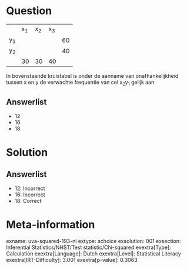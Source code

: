 Question
========

  ------ ------ ------ ------ ----
         x~1~   x~2~   x~3~   
  y~1~                        60
  y~2~                        40
         30     30     40     
  ------ ------ ------ ------ ----

In bovenstaande kruistabel is onder de aanname van onafhankelijkheid
tussen x en y de verwachte frequentie van cel x~2~y~1~ gelijk aan

Answerlist
----------

* 12
* 16
* 18

Solution
========

Answerlist
----------

* 12: Incorrect
* 16: Incorrect
* 18: Correct

Meta-information
================
exname: uva-squared-193-nl
extype: schoice
exsolution: 001
exsection: Inferential Statistics/NHST/Test statistic/Chi-squared
exextra[Type]: Calculation
exextra[Language]: Dutch
exextra[Level]: Statistical Literacy
exextra[IRT-Difficulty]: 3.001
exextra[p-value]: 0.3063
